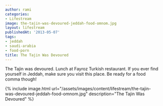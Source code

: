 ```yaml
---
author: rami
categories:
- Lifestream
image: the-tajin-was-devoured-jeddah-food-omnom.jpg
layout: lifestream
publishedAt: '2013-05-07'
tags:
- jeddah
- saudi-arabia
- food-porn
title: The Tajin Was Devoured
---
```


The Tajin was devoured. Lunch at Fayroz Turkish restaurant. If you ever find yourself in Jeddah, make sure you visit this place. Be ready for a food comma though!

{% include image.html url="/assets/images/content/lifestream/the-tajin-was-devoured-jeddah-food-omnom.jpg" description="The Tajin Was Devoured" %}